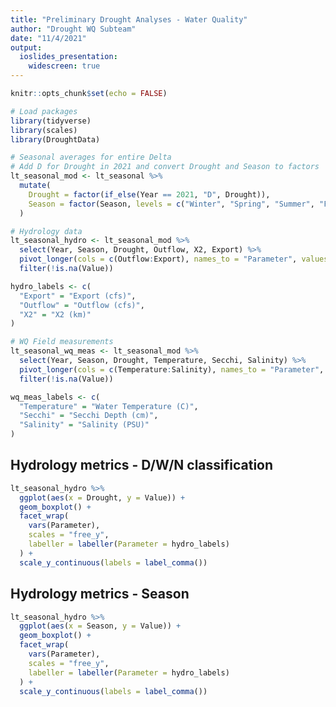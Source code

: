 ```yaml
---
title: "Preliminary Drought Analyses - Water Quality"
author: "Drought WQ Subteam"
date: "11/4/2021"
output:
  ioslides_presentation:
    widescreen: true
---
```


```r
knitr::opts_chunk$set(echo = FALSE)
```


```r
# Load packages
library(tidyverse)
library(scales)
library(DroughtData)

# Seasonal averages for entire Delta
# Add D for Drought in 2021 and convert Drought and Season to factors
lt_seasonal_mod <- lt_seasonal %>% 
  mutate(
    Drought = factor(if_else(Year == 2021, "D", Drought)),
    Season = factor(Season, levels = c("Winter", "Spring", "Summer", "Fall"))
  )

# Hydrology data
lt_seasonal_hydro <- lt_seasonal_mod %>% 
  select(Year, Season, Drought, Outflow, X2, Export) %>% 
  pivot_longer(cols = c(Outflow:Export), names_to = "Parameter", values_to = "Value") %>% 
  filter(!is.na(Value))

hydro_labels <- c(
  "Export" = "Export (cfs)", 
  "Outflow" = "Outflow (cfs)", 
  "X2" = "X2 (km)"
)

# WQ Field measurements
lt_seasonal_wq_meas <- lt_seasonal_mod %>% 
  select(Year, Season, Drought, Temperature, Secchi, Salinity) %>% 
  pivot_longer(cols = c(Temperature:Salinity), names_to = "Parameter", values_to = "Value") %>% 
  filter(!is.na(Value))

wq_meas_labels <- c(
  "Temperature" = "Water Temperature (C)", 
  "Secchi" = "Secchi Depth (cm)", 
  "Salinity" = "Salinity (PSU)"
)
```

## Hydrology metrics - D/W/N classification

```r
lt_seasonal_hydro %>% 
  ggplot(aes(x = Drought, y = Value)) +
  geom_boxplot() +
  facet_wrap(
    vars(Parameter), 
    scales = "free_y", 
    labeller = labeller(Parameter = hydro_labels)
  ) +
  scale_y_continuous(labels = label_comma())
```

## Hydrology metrics - Season

```r
lt_seasonal_hydro %>% 
  ggplot(aes(x = Season, y = Value)) +
  geom_boxplot() +
  facet_wrap(
    vars(Parameter), 
    scales = "free_y", 
    labeller = labeller(Parameter = hydro_labels)
  ) +
  scale_y_continuous(labels = label_comma())

```

